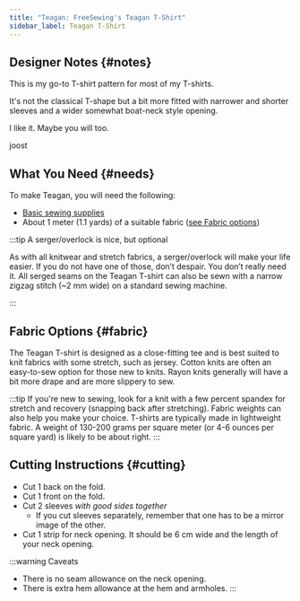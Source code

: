 ```yaml
---
title: "Teagan: FreeSewing's Teagan T-Shirt"
sidebar_label: Teagan T-Shirt
---
```


<DesignInfo design="teagan" />

## Designer Notes {#notes}

This is my go-to T-shirt pattern for most of my T-shirts.

It's not the classical T-shape but a bit more fitted with narrower and shorter
sleeves and a wider somewhat boat-neck style opening.

I like it. Maybe you will too.

joost

## What You Need {#needs}

To make Teagan, you will need the following:

- [Basic sewing supplies](https://freesewing.org/docs/sewing/basic-sewing-supplies)
- About 1 meter (1.1 yards) of a suitable fabric ([see Fabric
  options](#fabric))

:::tip A serger/overlock is nice, but optional

As with all knitwear and stretch fabrics, a serger/overlock will make your life
easier. If you do not have one of those, don’t despair. You don’t really need
it. All serged seams on the Teagan T-shirt can also be sewn with a narrow
zigzag stitch (~2 mm wide) on a standard sewing machine.

:::

## Fabric Options {#fabric}

The Teagan T-shirt is designed as a close-fitting tee and is best suited to
knit fabrics with some stretch, such as jersey. Cotton knits are often an
easy-to-sew option for those new to knits. Rayon knits generally will have a
bit more drape and are more slippery to sew.

:::tip
If you're new to sewing, look for a knit with a few percent spandex for stretch
and recovery (snapping back after stretching). Fabric weights can also help you
make your choice. T-shirts are typically made in lightweight fabric. A weight
of 130-200 grams per square meter (or 4-6 ounces per square yard) is likely to
be about right.
:::

## Cutting Instructions {#cutting}

- Cut 1 back on the fold.
- Cut 1 front on the fold.
- Cut 2 sleeves _with good sides together_
  - If you cut sleeves separately, remember that one has to be a mirror image
    of the other.
- Cut 1 strip for neck opening. It should be 6 cm wide and the length of your
  neck opening.

:::warning Caveats

- There is no seam allowance on the neck opening.
- There is extra hem allowance at the hem and armholes.
  :::
